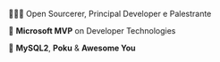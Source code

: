 
🧙🏻‍♂️ Open Sourcerer, Principal Developer e Palestrante

🏅 <SafeLink to="https://mvp.microsoft.com/en-US/mvp/profile/92f04098-519f-40f7-a22d-1f0579e3aae7">**Microsoft MVP**</SafeLink> on Developer Technologies

🐬 <SafeLink to="https://sidorares.github.io/node-mysql2/">**MySQL2**</SafeLink>, <SafeLink to="https://poku.io/">**Poku**</SafeLink> & <SafeLink to="https://awesomeyou.io/">**Awesome You**</SafeLink>
